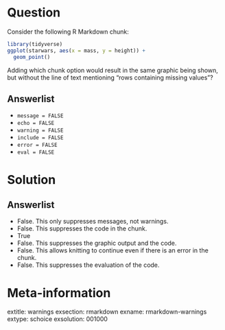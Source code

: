 Question
========
Consider the following R Markdown chunk:

```r
library(tidyverse)
ggplot(starwars, aes(x = mass, y = height)) +
  geom_point()
```

Adding which chunk option would result in the same graphic being shown, but without the line of text mentioning "rows containing missing values"?

Answerlist
----------
* `message = FALSE`
* `echo = FALSE`
* `warning = FALSE`
* `include = FALSE`
* `error = FALSE`
* `eval = FALSE`

Solution
========

Answerlist
----------
* False. This only suppresses messages, not warnings. 
* False. This suppresses the code in the chunk.
* True
* False. This suppresses the graphic output and the code.
* False. This allows knitting to continue even if there is an error in the chunk.
* False. This suppresses the evaluation of the code.

Meta-information
================
extitle: warnings
exsection: rmarkdown
exname: rmarkdown-warnings
extype: schoice
exsolution: 001000
